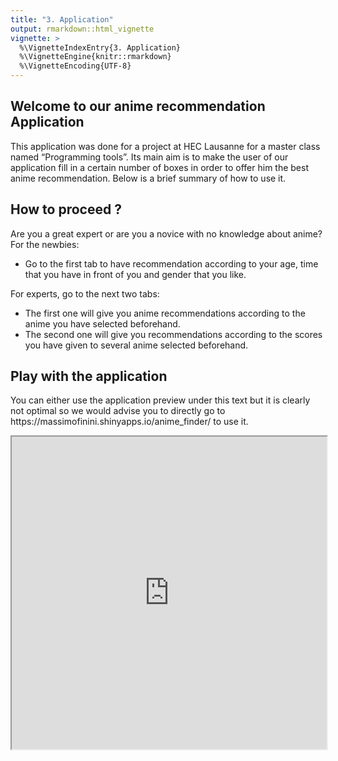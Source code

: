 ```yaml
---
title: "3. Application"
output: rmarkdown::html_vignette
vignette: >
  %\VignetteIndexEntry{3. Application}
  %\VignetteEngine{knitr::rmarkdown}
  %\VignetteEncoding{UTF-8}
---
```


## Welcome to our anime recommendation Application

This application was done for a project at HEC Lausanne for a master class named “Programming tools”.
Its main aim is to make the user of our application fill in a certain number of boxes in order to offer him the best anime recommendation. Below is a brief summary of how to use it. 


## How to proceed ? 

Are you a great expert or are you a novice with no knowledge about anime?
For the newbies:

- Go to the first tab to have recommendation according to your age, time that you have in front of you and gender that you like.

For experts, go to the next two tabs:

- The first one will give you anime recommendations according to the anime you have selected beforehand. 
- The second one will give you recommendations according to the scores you have given to several anime selected beforehand.

## Play with the application

You can either use the application preview under this text but it is clearly not optimal so we would advise you to directly go to https://massimofinini.shinyapps.io/anime_finder/ to use it.

<iframe src = https://massimofinini.shinyapps.io/anime_finder/ height=500px width=100%>
